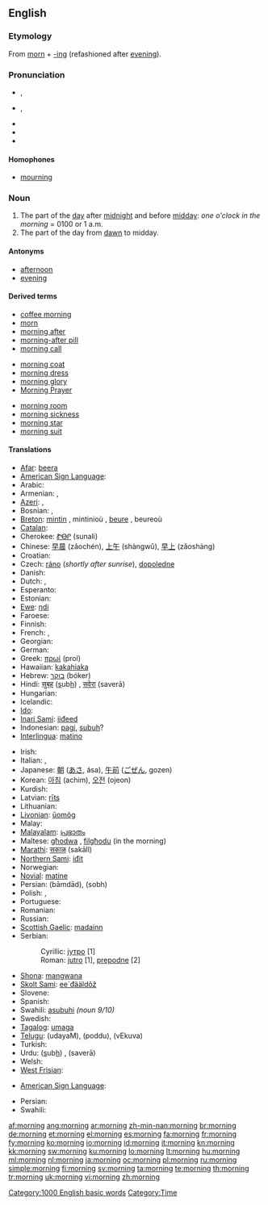 ==English==

{{rank|sent|keep|myself|273|morning|money|door|round}}

===Etymology===
From [[morn]] + [[-ing]] (refashioned after [[evening]]).

===Pronunciation===
* {{a|RP}} {{IPA|/ˈmɔ:nɪŋ/}}, {{SAMPA|/"mO:nIN/}}
* {{a|GenAm}} {{IPA|/ˈmɔɻnɪŋ/}}, {{SAMPA|/"mOrnIN/}}
* {{audio|en-us-morning.ogg|Audio (US)}}
* {{rhymes|ɔː(r)nɪŋ}}
* {{hyphenation|morn|ing}}

====Homophones====
* [[mourning]]

===Noun===
{{wikipedia}}
{{en-noun}}

# The part of the [[day]] after [[midnight]] and before [[midday]]: ''one o'clock in the morning'' = 0100 or 1 a.m.
# The part of the day from [[dawn]] to midday.

====Antonyms====
* [[afternoon]]
* [[evening]]

====Derived terms====
{{rel-top3|terms derived from morning}}
* [[coffee morning]]
* [[morn]]
* [[morning after]]
* [[morning-after pill]]
* [[morning call]]
{{rel-mid3}}
* [[morning coat]]
* [[morning dress]]
* [[morning glory]]
* [[Morning Prayer]]
{{rel-mid3}}
* [[morning room]]
* [[morning sickness]]
* [[morning star]]
* [[morning suit]]
{{rel-bottom}}

====Translations====
{{trans-top|the part of the day after midnight and before midday}}
* [[Afar]]: [[beera]]
* [[American Sign Language]]: {{tø|ase|FlatB@NearShoulder-PalmBack-FlatB@BaseInForearm-PalmBack FlatB@SideAbdomenhigh-PalmUp-FlatB@BaseInForearm-PalmBack}}
* Arabic: {{Arab|[[صباح|صَبَاح]]}} {{IPAchar|(ṣabāḥ)}} {{m}}
* Armenian: {{t-|hy|առավոտ|tr=aṙavot|sc=Armn|xs=Armenian}}, {{t-|hy|ցերեկ|tr=c’erek|sc=Armn|xs=Armenian}}
* [[Azeri]]: {{t|az|səhər|xs=Azeri}},  {{t+|az|sabah|xs=Azeri}}
* Bosnian: {{t-|bs|jutro|n}}, {{t-|bs|sabah|m}}
* [[Breton]]: [[mintin]] {{m}}, mintinioù {{p}}, [[beure]] {{m}}, beureoù {{p}}
* [[Catalan]]: {{t+|ca|matí|m}}
* Cherokee: [[ᏑᎾᎵ]] (sunali)
* Chinese: [[早晨]] (zǎochén), [[上午]] (shàngwǔ), [[早上]] (zǎoshàng)
* Croatian: {{t-|hr|jutro|n}}
* Czech: [[ráno]] {{n}} (''shortly after sunrise''), [[dopoledne]] {{n}}
* Danish: {{t-|da|morgen|c}}
* Dutch: {{t+|nl|ochtend}}, {{t+|nl|morgen}}
* Esperanto: {{t-|eo|mateno|xs=Esperanto}}
* Estonian: {{t-|et|hommik}}
* [[Ewe]]: [[ŋdi]]
* Faroese: {{t+|fo|morgun|xs=Faroese}}
* Finnish: {{t+|fi|aamu}}
* French: {{t+|fr|matin|m}}, {{t+|fr|matinée|f}}
* Georgian: {{t-|ka|დილა|tr=dila|sc=Geor|xs=Georgian}}
* German: {{t+|de|Morgen|m}}
* Greek: [[πρωί]] (proí) {{n}}
* Hawaiian: [[kakahiaka]] {{n}}
* Hebrew: [[בוקר]] (bóker)
* Hindi: [[स़ुबह़]] (<u>s</u>ub<u>h</u>) {{f}}, [[सवेरा]] (saverā) {{m}}
* Hungarian: {{t+|hu|reggel}}
* Icelandic: {{t+|is|morgunn|m}}
* [[Ido]]: {{t+|io|matino|xs=Ido}}
* [[Inari Sami]]: [[iiđeed]]
* Indonesian: [[pagi]], [[subuh]]?
* [[Interlingua]]: [[matino]]
{{trans-mid}}
* Irish: {{t-|ga|maidin|f|xs=Irish}}
* Italian: {{t+|it|mattina|f}}, {{t+|it|mattino|m}}
* Japanese: [[朝]] ([[あさ]], ása), [[午前]] ([[ごぜん]], gozen)
* Korean: [[아침]] (achim), [[오전]] (ojeon)
* Kurdish: {{ku-Arab|[[به‌یانی]]}}
* Latvian: [[rīts]] {{m}}
* Lithuanian: {{t+|lt|rytas|m|xs=Lithuanian}}
* [[Livonian]]: [[ūomõg]]
* Malay: {{t+|ms|pagi|xs=Malay}}
* [[Malayalam]]: [[പ്രഭാതം]]
* Maltese: [[għodwa]] {{f}}, [[filgħodu]] (in the morning)
* [[Marathi]]: [[सकाळ]] (sakāll)
* [[Northern Sami]]: [[iđit]]
* Norwegian: {{t+|no|morgen}}
* [[Novial]]: [[matine]]
* Persian: {{fa-Arab|[[بامداد]]}} (bāmdād), {{fa-Arab|[[صبح]]}} (sobh)
* Polish: {{t+|pl|rano|n}}, {{t+|pl|ranek|m}}
* Portuguese: {{t+|pt|manhã|f}}
* Romanian: {{t-|ro|dimineaţă|f}}
* Russian: {{t+|ru|утро|n|tr=útro|sc=Cyrl}}
* [[Scottish Gaelic]]: [[madainn]] {{f}}
* Serbian:
*: Cyrillic: [[јутро#Serbian|јутро]] {{n}} [1]
*: Roman: [[jutro#Serbian|jutro]] {{n}} [1], [[prepodne]] [2]
* [[Shona]]: [[mangwana]]
* [[Skolt Sami]]: [[ee´đääldõž]]
* Slovene: {{t+|sl|jutro|n}}
* Spanish: {{t+|es|mañana|f}}
* Swahili: [[asubuhi]] ''(noun 9/10)''
* Swedish: {{t+|sv|morgon|c}}
* [[Tagalog]]: [[umaga]]
* [[Telugu]]: {{t|te|ఉదయం|sc=Telu}} (udayaM), {{t|te|పొద్దు|sc=Telu}} (poddu), {{t|te|వేకువ|sc=Telu}} (vEkuva)
* Turkish: {{t+|tr|sabah}}
* Urdu: {{ur-Arab|[[صبح]]}} (<u>s</u>ub<u>h</u>) {{f}}, {{ur-Arab|[[سویرا]]}} (saverā) {{m}}
* Welsh: {{t-|cy|bore|xs=Welsh}}
* [[West Frisian]]: {{t|fy|moarntiid}}
{{trans-bottom}}

{{trans-top|part of the day between dawn and midday}}
* [[American Sign Language]]: {{tø|ase|FlatB@NearShoulder-PalmBack-FlatB@BaseInForearm-PalmBack FlatB@SideAbdomenhigh-PalmUp-FlatB@BaseInForearm-PalmBack}}
{{trans-mid}}
* Persian: {{t|fa|بامداد،صبح|tr=bāmdād,sobh|sc=fa-Arab}}
* Swahili: {{t+|sw|asubuhi|xs=Swahili}}
{{trans-bottom}}

[[Category:1000 English basic words]]
[[Category:Time]]

[[af:morning]]
[[ang:morning]]
[[ar:morning]]
[[zh-min-nan:morning]]
[[br:morning]]
[[de:morning]]
[[et:morning]]
[[el:morning]]
[[es:morning]]
[[fa:morning]]
[[fr:morning]]
[[fy:morning]]
[[ko:morning]]
[[io:morning]]
[[id:morning]]
[[it:morning]]
[[kn:morning]]
[[kk:morning]]
[[sw:morning]]
[[ku:morning]]
[[lo:morning]]
[[lt:morning]]
[[hu:morning]]
[[ml:morning]]
[[nl:morning]]
[[ja:morning]]
[[oc:morning]]
[[pl:morning]]
[[ru:morning]]
[[simple:morning]]
[[fi:morning]]
[[sv:morning]]
[[ta:morning]]
[[te:morning]]
[[th:morning]]
[[tr:morning]]
[[uk:morning]]
[[vi:morning]]
[[zh:morning]]